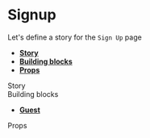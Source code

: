 
<Meta title="Pages|Signup" component={SignUpPage} />

# Signup

Let's define a story for the `Sign Up` page

- **[Story](#story)**
- **[Building blocks](#modules)**
- **[Props](#props)**

<div id="story">Story</div>

<Preview>
  <Story name="Sign up page">
    <Guest>
      <SignUpPage {...useGetSignUpProps()} />
    </Guest>
  </Story>
</Preview>

<div id="modules">Building blocks</div>

- **[Guest](#)**

<div id="props">Props</div>

<Props of={SignUpPage} />

